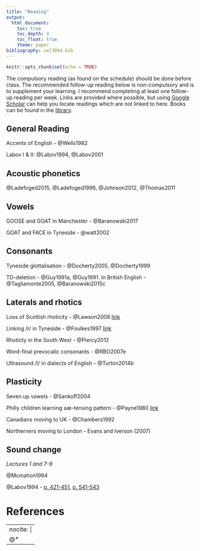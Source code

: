```yaml
---
title: "Reading"
output: 
  html_document:
    toc: true
    toc_depth: 4
    toc_float: true
    theme: paper
bibliography: sel3094.bib
---
```



```r
knitr::opts_chunk$set(echo = TRUE)
```

The compulsory reading (as found on the schedule) should be done before class.  The recommended follow-up reading below is non-compulsory and is to supplement your learning.  I recommend completing at least one follow-up reading per week.  Links are provided where possible, but using [Google Scholar](https://scholar.google.co.uk/) can help you locate readings which are not linked to here.  Books can be found in the [library](https://www.ncl.ac.uk/library/).

## General Reading
Accents of English - @Wells1982

Labov I & II: @Labov1994, @Labov2001

## Acoustic phonetics
@Ladefoged2015, @Ladefoged1996, @Johnson2012, @Thomas2011

## Vowels
GOOSE and GOAT in Manchester - @Baranowski2017

GOAT and FACE in Tyneside - @watt2002

## Consonants

Tyneside glottalisation - @Docherty2005, @Docherty1999

TD-deletion - @Guy1991a, @Guy1991.  In British English - @Tagliamonte2005, @Baranowski2015c

## Laterals and rhotics

Loss of Scottish rhoticity - @Lawson2008 [link](https://repository.upenn.edu/cgi/viewcontent.cgi?article=1060&context=pwpl)

Linking /r/ in Tyneside - @Foulkes1997 [link](https://repository.upenn.edu/pwpl/vol4/iss1/16/0)

Rhoticty in the South West - @Piercy2012

Word-final prevocalic consonants - @RBO2007e 

Ultrasound /l/ in dialects of English - @Turton2014b

## Plasticity

Seven up vowels - @Sankoff2004

Philly children learning aæ-tensing pattern - @Payne1980 [link]()

Canadians moving to UK - @Chambers1992

Northerners moving to London - Evans and Iverson (2007)

## Sound change
*Lectures 1 and 7-9*

@Mcmahon1994

@Labov1994 - [p. 421-451](https://newcastle-my.sharepoint.com/:b:/g/personal/ndmt5_newcastle_ac_uk/EdfWnSyiGopDtb52Rt4pZcQBpUgwLEG28uUvGY2JyGS4Ww?e=QRniWW), [p. 541-543](https://newcastle-my.sharepoint.com/:b:/g/personal/ndmt5_newcastle_ac_uk/EVVfJwFYZOhJtFhKovpFqSUBJKhGZ3PO0LfNoAhhwZBK0A?e=w9brUf)      

# References

---
nocite: | 
  @*
---

